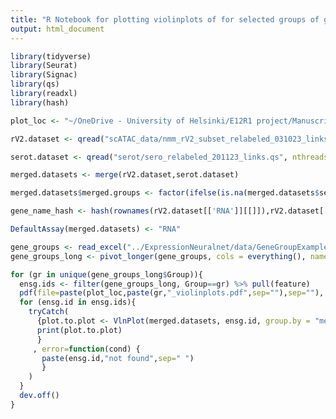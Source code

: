 ```yaml
---
title: "R Notebook for plotting violinplots of for selected groups of genes"
output: html_document
---
```


```r
library(tidyverse)
library(Seurat)
library(Signac)
library(qs)
library(readxl)
library(hash)
```

```r
plot_loc <- "~/OneDrive - University of Helsinki/E12R1 project/Manuscript I - Regulation of Tal1 dependent rV2 lineage bifurcation/Figures/plots/training/"

rV2.dataset <- qread("scATAC_data/nmm_rV2_subset_relabeled_031023_links.qs", nthreads = 10)

serot.dataset <- qread("serot/sero_relabeled_201123_links.qs", nthreads = 10)
```

```r
merged.datasets <- merge(rV2.dataset,serot.dataset)

merged.datasets$merged.groups <- factor(ifelse(is.na(merged.datasets$sero.lineage), merged.datasets$rv2.lineage, merged.datasets$sero.lineage), levels=c("PRO1","PRO2","CO1","CO2","GA1","GA2","GA3","GA4","GA5","GA6","GL1","GL2","GL3","GL4","GL5","SR1","SR2","SR3"))

gene_name_hash <- hash(rownames(rV2.dataset[['RNA']][[]]),rV2.dataset[['RNA']][[]][,1])

DefaultAssay(merged.datasets) <- "RNA"
```

```r
gene_groups <- read_excel("../ExpressionNeuralnet/data/GeneGroupExample.xlsx")
gene_groups_long <- pivot_longer(gene_groups, cols = everything(), names_to = "Group", values_to = "feature")
```

```r
for (gr in unique(gene_groups_long$Group)){
  ensg.ids <- filter(gene_groups_long, Group==gr) %>% pull(feature)
  pdf(file=paste(plot_loc,paste(gr,"_violinplots.pdf",sep=""),sep=""), width = 15, height = 12, onefile=TRUE)
  for (ensg.id in ensg.ids){
    tryCatch(
      {plot.to.plot <- VlnPlot(merged.datasets, ensg.id, group.by = "merged.groups") + ggtitle(paste(ensg.id,gene_name_hash[[ensg.id]],sep=" - "))
      print(plot.to.plot)
      }
     , error=function(cond) {
       paste(ensg.id,"not found",sep=" ")
       }
    )
  }
  dev.off()
}
```

